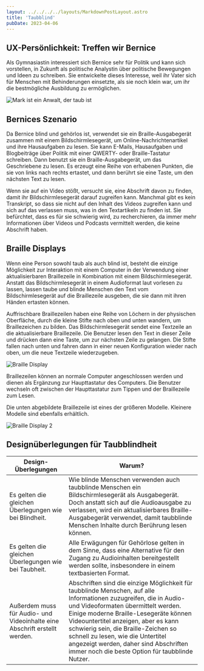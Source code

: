```yaml
---
layout: ../../../../layouts/MarkdownPostLayout.astro
title: 'Taubblind'
pubDate: 2023-04-06
---
```



## UX-Persönlichkeit: Treffen wir Bernice

Als Gymnasiastin interessiert sich Bernice sehr für Politik und kann sich vorstellen, in Zukunft als politische Analystin
über politische Bewegungen und Ideen zu schreiben. Sie entwickelte dieses Interesse, weil ihr Vater sich für Menschen mit
Behinderungen einsetzte, als sie noch klein war, um ihr die bestmögliche Ausbildung zu ermöglichen.

![Mark ist ein Anwalt, der taub ist](/images/personas/persona-deaf-blind-student.jpg)

## Bernices Szenario

Da Bernice blind und gehörlos ist, verwendet sie ein Braille-Ausgabegerät zusammen mit einem Bildschirmlesegerät, um
Online-Nachrichtenartikel und ihre Hausaufgaben zu lesen. Sie kann E-Mails, Hausaufgaben und Blogbeiträge über Politik mit
einer QWERTY- oder Braille-Tastatur schreiben. Dann benutzt sie ein Braille-Ausgabegerät, um das Geschriebene zu lesen.
Es erzeugt eine Reihe von erhabenen Punkten, die sie von links nach rechts ertastet, und dann berührt sie eine Taste, um
den nächsten Text zu lesen.

Wenn sie auf ein Video stößt, versucht sie, eine Abschrift davon zu finden, damit ihr Bildschirmlesegerät darauf zugreifen kann.
Manchmal gibt es kein Transkript, so dass sie nicht auf den Inhalt des Videos zugreifen kann und sich auf das verlassen muss,
was in den Textartikeln zu finden ist. Sie befürchtet, dass es für sie schwierig wird, zu recherchieren, da immer mehr
Informationen über Videos und Podcasts vermittelt werden, die keine Abschrift haben.

## Braille Displays

Wenn eine Person sowohl taub als auch blind ist, besteht die einzige Möglichkeit zur Interaktion mit einem Computer in
der Verwendung einer aktualisierbaren Braillezeile in Kombination mit einem Bildschirmlesegerät. Anstatt das Bildschirmlesegerät
in einem Audioformat laut vorlesen zu lassen, lassen taube und blinde Menschen den Text vom Bildschirmlesegerät auf die
Braillezeile ausgeben, die sie dann mit ihren Händen ertasten können.

Auffrischbare Braillezeilen haben eine Reihe von Löchern in der physischen Oberfläche, durch die kleine Stifte nach oben
und unten wandern, um Braillezeichen zu bilden. Das Bildschirmlesegerät sendet eine Textzeile an die aktualisierbare Braillezeile.
Die Benutzer lesen den Text in dieser Zeile und drücken dann eine Taste, um zur nächsten Zeile zu gelangen. Die Stifte fallen
nach unten und fahren dann in einer neuen Konfiguration wieder nach oben, um die neue Textzeile wiederzugeben.

![Braille Display](/images/taubblind/braille-display3-600.jpg)

Braillezeilen können an normale Computer angeschlossen werden und dienen als Ergänzung zur Haupttastatur des Computers.
Die Benutzer wechseln oft zwischen der Haupttastatur zum Tippen und der Braillezeile zum Lesen.

Die unten abgebildete Braillezeile ist eines der größeren Modelle. Kleinere Modelle sind ebenfalls erhältlich.

![Braille Display 2](/images/taubblind/braille-display2-600.jpg)

## Designüberlegungen für Taubblindheit

<table>
  <thead>
    <tr>
      <th>Design-Überlegungen</th>
      <th>Warum?</th>
    </tr>
  </thead>
  <tbody>
    <tr>
      <td data-label="Design-Überlegungen">
        Es gelten die gleichen Überlegungen wie bei Blindheit.
      </td>
      <td data-label="Warum?">
        Wie blinde Menschen verwenden auch taubblinde Menschen ein
        Bildschirmlesegerät als Ausgabegerät. Doch anstatt sich auf die
        Audioausgabe zu verlassen, wird ein aktualisierbares
        Braille-Ausgabegerät verwendet, damit taubblinde Menschen Inhalte durch
        Berührung lesen können.
      </td>
    </tr>
    <tr>
      <td data-label="Design-Überlegungen">
        Es gelten die gleichen Überlegungen wie bei Taubheit.
      </td>
      <td data-label="Warum?">
        Alle Erwägungen für Gehörlose gelten in dem Sinne, dass eine Alternative
        für den Zugang zu Audioinhalten bereitgestellt werden sollte,
        insbesondere in einem textbasierten Format.
      </td>
    </tr>
    <tr>
      <td data-label="Design-Überlegungen">
        Außerdem muss für Audio- und Videoinhalte eine Abschrift erstellt
        werden.
      </td>
      <td data-label="Warum?">
        Abschriften sind die einzige Möglichkeit für taubblinde Menschen, auf
        alle Informationen zuzugreifen, die in Audio- und Videoformaten
        übermittelt werden. Einige moderne Braille-Lesegeräte können
        Videountertitel anzeigen, aber es kann schwierig sein, die
        Braille-Zeichen so schnell zu lesen, wie die Untertitel angezeigt
        werden, daher sind Abschriften immer noch die beste Option für
        taubblinde Nutzer.
      </td>
    </tr>
  </tbody>
</table>
